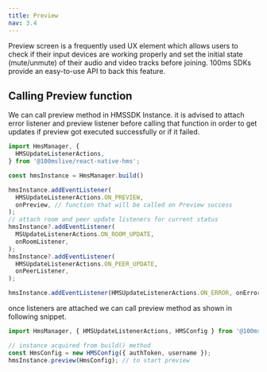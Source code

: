 ```yaml
---
title: Preview
nav: 3.4
---
```


Preview screen is a frequently used UX element which allows users to check if their input devices are working properly and set the initial state (mute/unmute) of their audio and video tracks before joining. 100ms SDKs provide an easy-to-use API to back this feature.

## Calling Preview function

We can call preview method in HMSSDK Instance. it is advised to attach error listener and preview listener before calling that function in order to get updates if preview got executed successfully or if it failed.

```js
import HmsManager, {
  HMSUpdateListenerActions,
} from '@100mslive/react-native-hms';

const hmsInstance = HmsManager.build()

hmsInstance.addEventListener(
  HMSUpdateListenerActions.ON_PREVIEW,
  onPreview, // function that will be called on Preview success
);
// attach room and peer update listeners for current status
hmsInstance?.addEventListener(
  MSUpdateListenerActions.ON_ROOM_UPDATE,
  onRoomListener,
);
hmsInstance?.addEventListener(
  HMSUpdateListenerActions.ON_PEER_UPDATE,
  onPeerListener,
);

hmsInstance.addEventListener(HMSUpdateListenerActions.ON_ERROR, onError);
```

once listeners are attached we can call preview method as shown in following snippet.

```js
import HmsManager, { HMSUpdateListenerActions, HMSConfig } from '@100mslive/react-native-hms';

// instance acquired from build() method
const HmsConfig = new HMSConfig({ authToken, username });
hmsInstance.preview(HmsConfig); // to start preview
```
